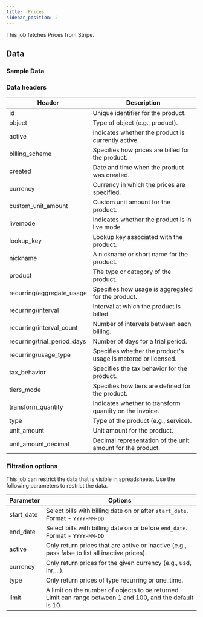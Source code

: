 ```yaml
---
title:  Prices
sidebar_position: 2
---
```


This job fetches Prices from Stripe. 

<AddJob
  template="gsheet_stripe_simple_get_prices" 
/>

## Data

### Sample Data

<Gsheet
  src="https://docs.google.com/spreadsheets/d/1yiCWVI4oGzIPUBR2Emm2YJGfpisbRnxShpuFw1MVqzE/edit#gid=1609640077"
/>


### Data headers 

| Header                          | Description                                                   |
|---------------------------------|---------------------------------------------------------------|
| id                              | Unique identifier for the product.                             |
| object                          | Type of object (e.g., product).                                |
| active                          | Indicates whether the product is currently active.            |
| billing_scheme                  | Specifies how prices are billed for the product.               |
| created                         | Date and time when the product was created.                   |
| currency                        | Currency in which the prices are specified.                   |
| custom_unit_amount              | Custom unit amount for the product.                            |
| livemode                        | Indicates whether the product is in live mode.                |
| lookup_key                      | Lookup key associated with the product.                        |
| nickname                        | A nickname or short name for the product.                     |
| product                         | The type or category of the product.                           |
| recurring/aggregate_usage       | Specifies how usage is aggregated for the product.             |
| recurring/interval              | Interval at which the product is billed.                       |
| recurring/interval_count        | Number of intervals between each billing.                     |
| recurring/trial_period_days     | Number of days for a trial period.                            |
| recurring/usage_type            | Specifies whether the product's usage is metered or licensed.|
| tax_behavior                    | Specifies the tax behavior for the product.                    |
| tiers_mode                      | Specifies how tiers are defined for the product.               |
| transform_quantity              | Indicates whether to transform quantity on the invoice.        |
| type                            | Type of the product (e.g., service).                           |
| unit_amount                     | Unit amount for the product.                                   |
| unit_amount_decimal             | Decimal representation of the unit amount for the product.    |



### Filtration options 

This job can restrict the data that is visible in spreadsheets. Use the following parameters to restrict the data.

| Parameter | Options |
|----|----|
| start_date  | Select bills with billing date on or after `start_date`. Format - `YYYY-MM-DD` |
| end_date    | Select bills with billing date on or before `end_date`. Format - `YYYY-MM-DD` |
| active      | Only return prices that are active or inactive (e.g., pass false to list all inactive prices).                        |
| currency    | Only return prices for the given currency (e.g., usd, inr,...).                                                         |
| type        | Only return prices of type recurring or one_time.                                                                     |
| limit       | A limit on the number of objects to be returned. Limit can range between 1 and 100, and the default is 10.            |
